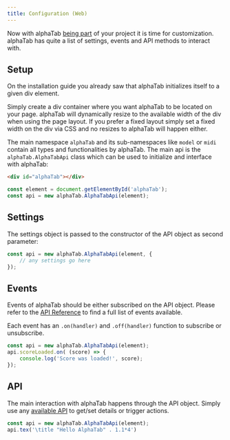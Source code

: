 ```yaml
---
title: Configuration (Web)
---
```


Now with alphaTab [being part](/docs/getting-started/installation-web) of your project it is time for customization.
alphaTab has quite a list of settings, events and API methods to interact with.

## Setup

On the installation guide you already saw that alphaTab initializes itself to a given div element. 

Simply create a div container where you want alphaTab to be located on your page. alphaTab will dynamically resize
to the available width of the div when using the page layout. If you prefer a fixed layout simply set a fixed width on the div via CSS
and no resizes to alphaTab will happen either. 

The main namespace `alphaTab` and its sub-namespaces like `model` or `midi` contain all types and functionalities by alphaTab. The main api is the `alphaTab.AlphaTabApi`
class which can be used to initialize and interface with alphaTab:

```html
<div id="alphaTab"></div>
```
```js
const element = document.getElementById('alphaTab');
const api = new alphaTab.AlphaTabApi(element);
```

## Settings

The settings object is passed to the constructor of the API object as second parameter: 

```js
const api = new alphaTab.AlphaTabApi(element, {
    // any settings go here    
});

```

## Events

Events of alphaTab should be either subscribed on the API object.
Please refer to the [API Reference](/docs/reference/api) to find a full list of events available.

Each event has an `.on(handler)` and `.off(handler)` function to subscribe or unsubscribe. 

```js
const api = new alphaTab.AlphaTabApi(element);
api.scoreLoaded.on( (score) => {
    console.log('Score was loaded!', score);
});
```

## API

The main interaction with alphaTab happens through the API object. 
Simply use any [available API](/docs/reference/api) to get/set details or trigger actions. 

```js
const api = new alphaTab.AlphaTabApi(element);
api.tex('\title "Hello AlphaTab" . 1.1*4')
```